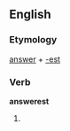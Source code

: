 ==English==

===Etymology===
[[answer]] + [[-est]]

===Verb===
'''answerest'''

# {{archaic}} {{second-person singular of|[[answer]]}}